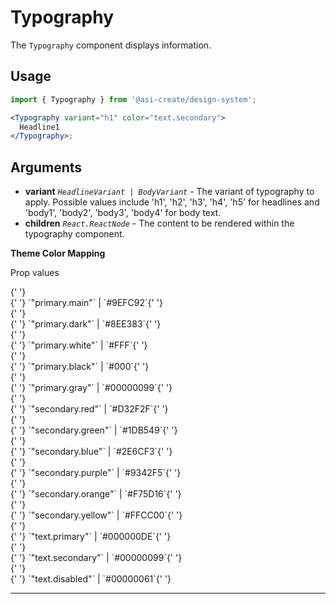 # Typography

The `Typography` component displays information.

## Usage

```jsx
import { Typography } from '@asi-create/design-system';

<Typography variant="h1" color="text.secondary">
  Headline1
</Typography>;
```

## Arguments

- **variant** _`HeadlineVariant | BodyVariant`_ - The variant of typography to apply. Possible values include 'h1', 'h2', 'h3', 'h4', 'h5' for headlines and 'body1', 'body2', 'body3', 'body4' for body text.
- **children** _`React.ReactNode`_ - The content to be rendered within the typography component.

**Theme Color Mapping**

Prop values

<div class="color-box">
  {' '}
  <div class="color-swatch" style={{ backgroundColor: '#9EFC92' }}></div>{' '}
  `"primary.main"` | `#9EFC92`{' '}
</div> <div class="color-box">
  {' '}
  <div class="color-swatch" style={{ backgroundColor: '#8EE383' }}></div>{' '}
  `"primary.dark"` | `#8EE383`{' '}
</div> <div class="color-box">
  {' '}
  <div class="color-swatch" style={{ backgroundColor: '#FFF' }}></div>{' '}
  `"primary.white"` | `#FFF`{' '}
</div> <div class="color-box">
  {' '}
  <div class="color-swatch" style={{ backgroundColor: '#000' }}></div>{' '}
  `"primary.black"` | `#000`{' '}
</div> <div class="color-box">
  {' '}
  <div class="color-swatch" style={{ backgroundColor: '#00000099' }}></div>{' '}
  `"primary.gray"` | `#00000099`{' '}
</div> <div class="color-box">
  {' '}
  <div class="color-swatch" style={{ backgroundColor: '#D32F2F' }}></div>{' '}
  `"secondary.red"` | `#D32F2F`{' '}
</div> <div class="color-box">
  {' '}
  <div class="color-swatch" style={{ backgroundColor: '#1DB549' }}></div>{' '}
  `"secondary.green"` | `#1DB549`{' '}
</div> <div class="color-box">
  {' '}
  <div class="color-swatch" style={{ backgroundColor: '#2E6CF3' }}></div>{' '}
  `"secondary.blue"` | `#2E6CF3`{' '}
</div> <div class="color-box">
  {' '}
  <div class="color-swatch" style={{ backgroundColor: '#9342F5' }}></div>{' '}
  `"secondary.purple"` | `#9342F5`{' '}
</div> <div class="color-box">
  {' '}
  <div class="color-swatch" style={{ backgroundColor: '#F75D16' }}></div>{' '}
  `"secondary.orange"` | `#F75D16`{' '}
</div> <div class="color-box">
  {' '}
  <div class="color-swatch" style={{ backgroundColor: '#FFCC00' }}></div>{' '}
  `"secondary.yellow"` | `#FFCC00`{' '}
</div> <div class="color-box">
  {' '}
  <div class="color-swatch" style={{ backgroundColor: '#000000DE' }}></div>{' '}
  `"text.primary"` | `#000000DE`{' '}
</div> <div class="color-box">
  {' '}
  <div class="color-swatch" style={{ backgroundColor: '#00000099' }}></div>{' '}
  `"text.secondary"` | `#00000099`{' '}
</div> <div class="color-box">
  {' '}
  <div class="color-swatch" style={{ backgroundColor: '#00000061' }}></div>{' '}
  `"text.disabled"` | `#00000061`{' '}
</div>

---
